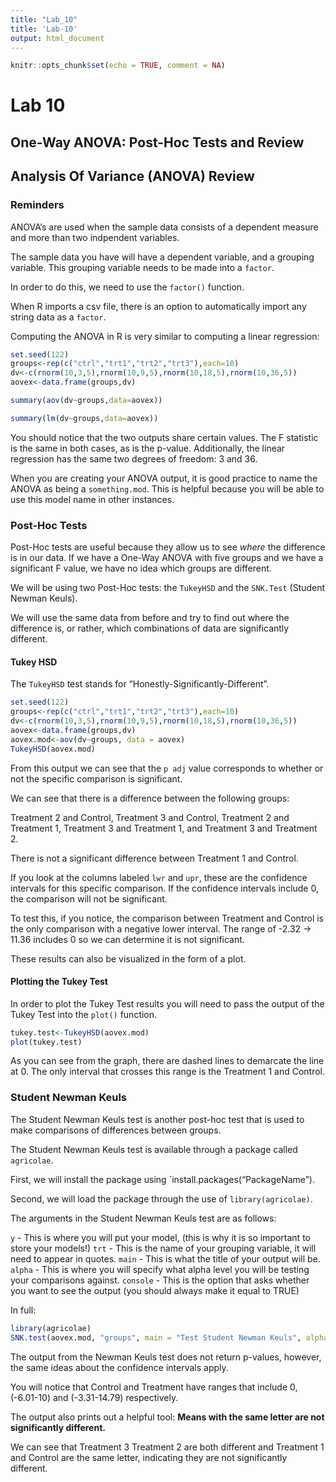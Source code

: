 ```yaml
---
title: "Lab_10"
title: 'Lab-10'
output: html_document
---
```


```r
knitr::opts_chunk$set(echo = TRUE, comment = NA)
```

# Lab 10
## One-Way ANOVA: Post-Hoc Tests and Review

## Analysis Of Variance (ANOVA) Review
### Reminders


ANOVA's are used when the sample data consists of a dependent measure and more than two indpendent variables. 

The sample data you have will have a dependent variable, and a grouping variable. This grouping variable needs to be made into a `factor`. 

In order to do this, we need to use the `factor()` function. 

When R imports a csv file, there is an option to automatically import any string data as a `factor`. 

Computing the ANOVA in R is very similar to computing a linear regression:

```r
set.seed(122)
groups<-rep(c("ctrl","trt1","trt2","trt3"),each=10)
dv<-c(rnorm(10,3,5),rnorm(10,9,5),rnorm(10,18,5),rnorm(10,36,5))
aovex<-data.frame(groups,dv)

summary(aov(dv~groups,data=aovex))

summary(lm(dv~groups,data=aovex))
```
You should notice that the two outputs share certain values. The F statistic is the same in both cases, as is the p-value. Additionally, the linear
regression has the same two degrees of freedom: 3 and 36. 


When you are creating your ANOVA output, it is good practice to name the ANOVA as being a `something.mod`. This is helpful because you will 
be able to use this model name in other instances. 

### Post-Hoc Tests

Post-Hoc tests are useful because they allow us to see *where* the difference is in our data. If we have a One-Way ANOVA with
five groups and we have a significant F value, we have no idea which groups are different. 

We will be using two Post-Hoc tests: the `TukeyHSD` and the `SNK.Test` (Student Newman Keuls). 

We will use the same data from before and try to find out where the difference is, or rather, which combinations of data are significantly different. 

#### Tukey HSD

The `TukeyHSD` test stands for "Honestly-Significantly-Different". 

```r
set.seed(122)
groups<-rep(c("ctrl","trt1","trt2","trt3"),each=10)
dv<-c(rnorm(10,3,5),rnorm(10,9,5),rnorm(10,18,5),rnorm(10,36,5))
aovex<-data.frame(groups,dv)
aovex.mod<-aov(dv~groups, data = aovex)
TukeyHSD(aovex.mod)
```

From this output we can see that the `p adj` value corresponds to whether or not the specific comparison is significant. 

We can see that there is a difference between the following groups: 

Treatment 2 and Control, Treatment 3 and Control, Treatment 2 and Treatment 1, Treatment 3 and Treatment 1, and Treatment 3 and Treatment 2. 

There is not a significant difference between Treatment 1 and Control. 

If you look at the columns labeled `lwr` and `upr`, these are the confidence intervals for this specific comparison. If the confidence intervals include 0, the comparison will not be significant. 

To test this, if you notice, the comparison between Treatment and Control is the only comparison with a negative lower interval. The range of -2.32 -> 11.36 includes 0 so we can determine it is not significant. 

These results can also be visualized in the form of a plot. 

#### Plotting the Tukey Test

In order to plot the Tukey Test results you will need to pass the output of the Tukey Test into the `plot()` function. 

```r
tukey.test<-TukeyHSD(aovex.mod)
plot(tukey.test)
```
As you can see from the graph, there are dashed lines to demarcate the line at 0. The only interval that crosses this range is the Treatment 1 and Control.



### Student Newman Keuls

The Student Newman Keuls test is another post-hoc test that is used to make comparisons of differences between groups. 

The Student Newman Keuls test is available through a package called `agricolae`. 

First, we will install the package using `install.packages("PackageName").

Second, we will load the package through the use of `library(agricolae)`.

The arguments in the Student Newman Keuls test are as follows:

`y` - This is where you will put your model, (this is why it is so important to store your models!)
`trt` - This is the name of your grouping variable, it will need to appear in quotes. 
`main` - This is what the title of your output will be. 
`alpha` - This is where you will specify what alpha level you will be testing your comparisons against. 
`console` - This is the option that asks whether you want to see the output (you should always make it equal to TRUE)

In full:

```r
library(agricolae)
SNK.test(aovex.mod, "groups", main = "Test Student Newman Keuls", alpha = .05, console = TRUE)
```

The output from the Newman Keuls test does not return p-values, however, the same ideas about the confidence intervals apply. 

You will notice that Control and Treatment have ranges that include 0, (-6.01-10) and (-3.31-14.79) respectively. 

The output also prints out a helpful tool: **Means with the same letter are not significantly different.**

We can see that Treatment 3 Treatment 2 are both different and Treatment 1 and Control are the same letter, indicating they are not significantly different. 






